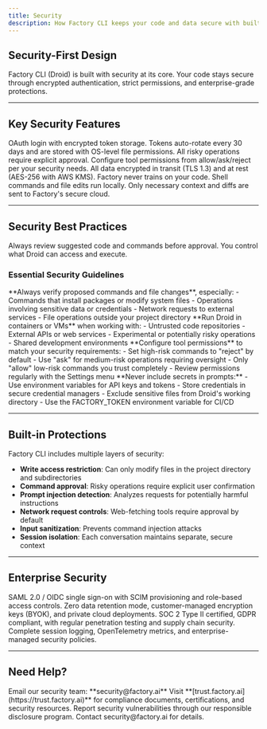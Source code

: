 ```yaml
---
title: Security
description: How Factory CLI keeps your code and data secure with built-in protections and best practices.
---
```


## Security-First Design

Factory CLI (Droid) is built with security at its core. Your code stays secure through encrypted authentication, strict permissions, and enterprise-grade protections.

---

## Key Security Features

<CardGroup cols={2}>
  <Card title="Secure Authentication" icon="shield-check">
    OAuth login with encrypted token storage. Tokens auto-rotate every 30 days and are stored with OS-level file permissions.
  </Card>
  <Card title="Permission Controls" icon="user-lock">
    All risky operations require explicit approval. Configure tool permissions from allow/ask/reject per your security needs.
  </Card>
  <Card title="Data Encryption" icon="lock">
    All data encrypted in transit (TLS 1.3) and at rest (AES-256 with AWS KMS). Factory never trains on your code.
  </Card>
  <Card title="Local Execution" icon="computer">
    Shell commands and file edits run locally. Only necessary context and diffs are sent to Factory's secure cloud.
  </Card>
</CardGroup>

---

## Security Best Practices

<Warning>
  Always review suggested code and commands before approval. You control what Droid can access and execute.
</Warning>

### Essential Security Guidelines

<AccordionGroup>
  <Accordion title="Review before approving">
    **Always verify proposed commands and file changes**, especially:
    - Commands that install packages or modify system files
    - Operations involving sensitive data or credentials  
    - Network requests to external services
    - File operations outside your project directory
  </Accordion>
  
  <Accordion title="Use isolated environments">
    **Run Droid in containers or VMs** when working with:
    - Untrusted code repositories
    - External APIs or web services
    - Experimental or potentially risky operations
    - Shared development environments
  </Accordion>
  
  <Accordion title="Manage permissions carefully">
    **Configure tool permissions** to match your security requirements:
    - Set high-risk commands to "reject" by default
    - Use "ask" for medium-risk operations requiring oversight
    - Only "allow" low-risk commands you trust completely
    - Review permissions regularly with the Settings menu
  </Accordion>
  
  <Accordion title="Protect sensitive data">
    **Never include secrets in prompts:**
    - Use environment variables for API keys and tokens
    - Store credentials in secure credential managers
    - Exclude sensitive files from Droid's working directory
    - Use the FACTORY_TOKEN environment variable for CI/CD
  </Accordion>
</AccordionGroup>

---

## Built-in Protections

Factory CLI includes multiple layers of security:

- **Write access restriction**: Can only modify files in the project directory and subdirectories
- **Command approval**: Risky operations require explicit user confirmation
- **Prompt injection detection**: Analyzes requests for potentially harmful instructions
- **Network request controls**: Web-fetching tools require approval by default
- **Input sanitization**: Prevents command injection attacks
- **Session isolation**: Each conversation maintains separate, secure context

---

## Enterprise Security

<CardGroup cols={2}>
  <Card title="SSO & Identity" icon="user-shield">
    SAML 2.0 / OIDC single sign-on with SCIM provisioning and role-based access controls.
  </Card>
  <Card title="Data Governance" icon="database">
    Zero data retention mode, customer-managed encryption keys (BYOK), and private cloud deployments.
  </Card>
  <Card title="Compliance" icon="certificate">
    SOC 2 Type II certified, GDPR compliant, with regular penetration testing and supply chain security.
  </Card>
  <Card title="Audit & Monitoring" icon="chart-line">
    Complete session logging, OpenTelemetry metrics, and enterprise-managed security policies.
  </Card>
</CardGroup>

---

## Need Help?

<CardGroup cols={2}>
  <Card title="Security Questions" icon="envelope">
    Email our security team: **security@factory.ai**
  </Card>
  <Card title="Trust Center" icon="globe">
    Visit **[trust.factory.ai](https://trust.factory.ai)** for compliance documents, certifications, and security resources.
  </Card>
</CardGroup>

<Note>
  Report security vulnerabilities through our responsible disclosure program. Contact security@factory.ai for details.
</Note>